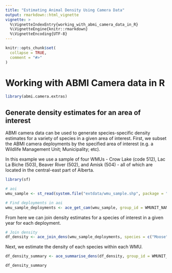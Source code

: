 ```yaml
---
title: "Estimating Animal Density Using Camera Data"
output: rmarkdown::html_vignette
vignette: >
  %\VignetteIndexEntry{working_with_abmi_camera_data_in_R}
  %\VignetteEngine{knitr::rmarkdown}
  %\VignetteEncoding{UTF-8}
---
```


```r
knitr::opts_chunk$set(
  collapse = TRUE,
  comment = "#>"
)
```

# Working with ABMI Camera data in R

```r

library(abmi.camera.extras)

```

## Generate density estimates for an area of interest

ABMI camera data can be used to generate species-specific density estimates for a variety of species in a given area of interest. First, we subset the ABMI camera deployments by the specified area of interest (e.g. a Wildlife Management Unit; Municipality; etc).

In this example we use a sample of four WMUs - Crow Lake (code 512), Lac La Biche (503), Beaver River (502), and Amisk (504) - all of which are located in the central-east part of Alberta.   

```r

library(sf)

# aoi
wmu_sample <- st_read(system.file("extdata/wmu_sample.shp", package = "abmi.camera.extras"))

# Find deployments in aoi
wmu_sample_deployments <- ace_get_cam(wmu_sample, group_id = WMUNIT_NAM)

```

From here we can join density estimates for a species of interest in a given year for each deployment.

```r

# Join density
df_density <- ace_join_dens(wmu_sample_deployments, species = c("Moose", "White-tailed Deer"), nest = FALSE)

```

Next, we estimate the density of each species within each WMU.

```r

df_density_summary <- ace_summarise_dens(df_density, group_id = WMUNIT_NAM, agg_samp_per = FALSE, conflevel = 0.9)

df_density_summary

```




